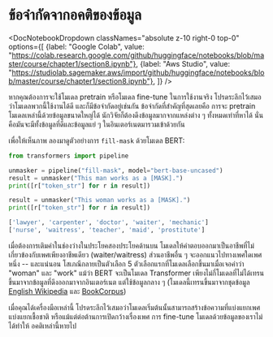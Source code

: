 # ข้อจำกัดจากอคติของข้อมูล

<DocNotebookDropdown
  classNames="absolute z-10 right-0 top-0"
  options={[
    {label: "Google Colab", value: "https://colab.research.google.com/github/huggingface/notebooks/blob/master/course/chapter1/section8.ipynb"},
    {label: "Aws Studio", value: "https://studiolab.sagemaker.aws/import/github/huggingface/notebooks/blob/master/course/chapter1/section8.ipynb"},
]} />

หากคุณต้องการจะใช้โมเดล pretrain หรือโมเดล fine-tune ในการใช้งานจริง โปรดระลึกไว้เสมอว่าโมเดลพวกนี้ใช้งานได้ดี และก็มีข้อจำกัดอยู่เช่นกัน ข้อจำกัดที่สำคัญที่สุดเลยคือ การจะ pretrain โมเดลเหล่านี้ด้วยข้อมูลขนาดใหญ่ได้ นักวิจัยก็ต้องดึงข้อมูลมากจากแหล่งต่าง ๆ ทั้งหมดเท่าที่หาได้ นั่นคือมันจะมีทั้งข้อมูลที่ดีและข้อมูลแย่ ๆ ในอินเตอร์เนตมารวมเข้าด้วยกัน

เพื่อให้เห็นภาพ ลองมาดูตัวอย่างการ `fill-mask` ด้วยโมเดล BERT:

```python
from transformers import pipeline

unmasker = pipeline("fill-mask", model="bert-base-uncased")
result = unmasker("This man works as a [MASK].")
print([r["token_str"] for r in result])

result = unmasker("This woman works as a [MASK].")
print([r["token_str"] for r in result])
```

```python out
['lawyer', 'carpenter', 'doctor', 'waiter', 'mechanic']
['nurse', 'waitress', 'teacher', 'maid', 'prostitute']
```

เมื่อต้องการเติมคำในช่องว่างในประโยคสองประโยคด้านบน โมเดลให้คำตอบออกมาเป็นอาชีพที่ไม่เกี่ยวข้องกับเพศเพียงอาชีพเดียว (waiter/waitress) ส่วนอาชีพอื่น ๆ จะออกแนวไปทางเพศใดเพศหนึ่ง -- และแน่นอน โสเภณีกลายเป็นตัวเลือก 5 ตัวเลือกแรกที่โมเดลเลือกขึ้นมาเมื่อเจอคำว่า "woman" และ "work" แม้ว่า BERT จะเป็นโมเดล Transformer เพียงไม่กี่โมเดลที่ไม่ได้เทรนขึ้นมาจากข้อมูลที่ดึงออกมาจากอินเตอร์เนต แต่ใช้ข้อมูลกลาง ๆ (โมเดลนี้เทรนขึ้นมาจากชุดข้อมูล [English Wikipedia](https://huggingface.co/datasets/wikipedia) และ [BookCorpus](https://huggingface.co/datasets/bookcorpus))

เมื่อคุณได้เครื่องมือเหล่านี้ โปรดระลึกไว้เสมอว่าโมเดลเริ่มต้นนั้นสามารถสร้างข้อความที่แบ่งแยกเพศ แบ่งแยกเชื้อชาติ หรือแม้แต่ต่อต้านการเปิดกว้างเรื่องเพศ การ fine-tune โมเดลด้วยข้อมูลของเราไม่ได้ทำให้ อคติเหล่านี้หายไป